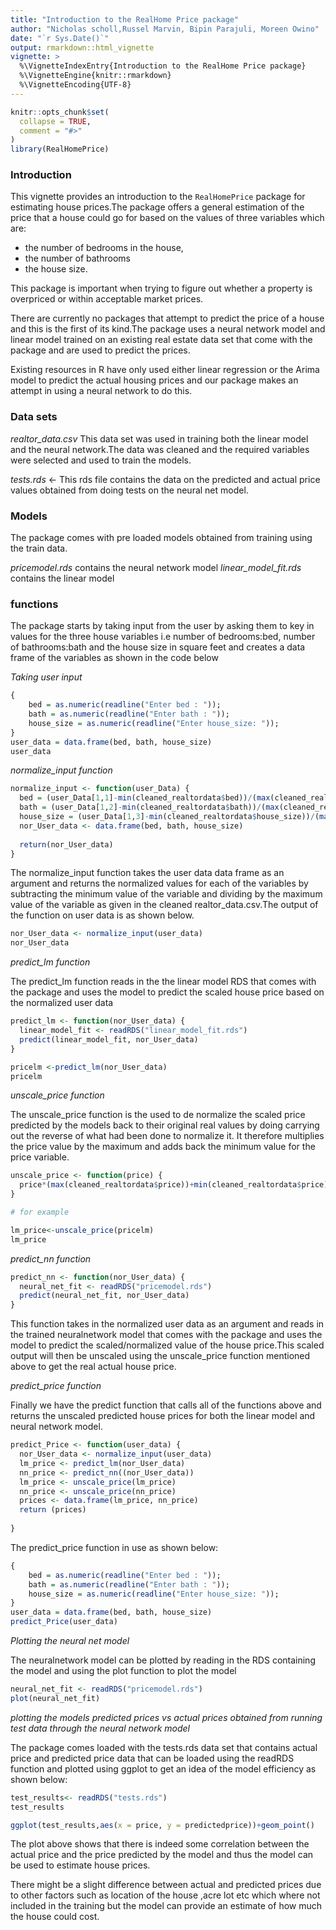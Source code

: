 ```yaml
---
title: "Introduction to the RealHome Price package"
author: "Nicholas scholl,Russel Marvin, Bipin Parajuli, Moreen Owino"
date: "`r Sys.Date()`"
output: rmarkdown::html_vignette
vignette: >
  %\VignetteIndexEntry{Introduction to the RealHome Price package}
  %\VignetteEngine{knitr::rmarkdown}
  %\VignetteEncoding{UTF-8}
---
```


```r
knitr::opts_chunk$set(
  collapse = TRUE,
  comment = "#>"
)
library(RealHomePrice)
```


### Introduction

This vignette provides an introduction to the `RealHomePrice` package for estimating house prices.The package offers a general estimation of the price that a house could go for based on the values of three variables which are:

- the number of bedrooms in the house,
- the number of bathrooms 
- the house size.

This package is important when trying to figure out whether a property is overpriced or within acceptable market prices.

There are currently no packages that attempt to predict the price of a house and this is the first of its kind.The package uses a neural network model and linear model trained on an existing real estate data set that come with the package and are used to predict the prices.

Existing resources in R have only used either linear regression or the Arima model to predict the actual housing prices and our package makes an attempt in using a neural network to do this.

### Data sets

*realtor_data.csv* This data set was used in training both the linear model and the neural network.The data was cleaned and the required variables were selected and used to train the models.

*tests.rds* <- This rds file contains the data on the predicted and actual price values obtained from doing tests on the neural net model.

### Models

The package comes with pre loaded models obtained from training using the train data.

*pricemodel.rds* contains the neural network model
*linear_model_fit.rds* contains the linear model

### functions

The package starts by taking input from the user by asking them to key in values for the three house variables i.e number of bedrooms:bed, number of bathrooms:bath and the house size in square feet and creates a data frame of the variables as shown in the code below

*Taking user input*

```r

{
    bed = as.numeric(readline("Enter bed : "));
    bath = as.numeric(readline("Enter bath : "));
    house_size = as.numeric(readline("Enter house_size: "));
}
user_data = data.frame(bed, bath, house_size)
user_data
```

*normalize_input function*

```r
normalize_input <- function(user_Data) {
  bed = (user_Data[1,1]-min(cleaned_realtordata$bed))/(max(cleaned_realtordata$bed))
  bath = (user_Data[1,2]-min(cleaned_realtordata$bath))/(max(cleaned_realtordata$bath))
  house_size = (user_Data[1,3]-min(cleaned_realtordata$house_size))/(max(cleaned_realtordata$house_size))
  nor_User_data <- data.frame(bed, bath, house_size)
  
  return(nor_User_data)
}

```


The normalize_input function takes the user data data frame as an argument and returns the normalized values for each of the variables by subtracting the minimum value of the variable and dividing by the maximum value of the variable as given in the cleaned realtor_data.csv.The output of the function on user data is as shown below.

```r
nor_User_data <- normalize_input(user_data)
nor_User_data
```

*predict_lm function*

The predict_lm function reads in the  the linear model RDS that comes with the package and uses the model to predict the scaled house price based on the normalized user data

```r
predict_lm <- function(nor_User_data) {
  linear_model_fit <- readRDS("linear_model_fit.rds")
  predict(linear_model_fit, nor_User_data)
}

pricelm <-predict_lm(nor_User_data)
pricelm
```


*unscale_price function*

The unscale_price function is the used to de normalize the scaled price predicted by the models back to their original real values by doing carrying out the reverse of what had been done to normalize it. It therefore multiplies the price value by the maximum and adds back the minimum value for the price variable.

```r
unscale_price <- function(price) {
  price*(max(cleaned_realtordata$price))+min(cleaned_realtordata$price)
}

# for example

lm_price<-unscale_price(pricelm)
lm_price
```

*predict_nn function*

```r
predict_nn <- function(nor_User_data) {
  neural_net_fit <- readRDS("pricemodel.rds")
  predict(neural_net_fit, nor_User_data)
}
```

This function takes in the normalized user data as an argument and reads in the trained neuralnetwork model that comes with the package and uses the model to predict the scaled/normalized value of the house price.This scaled output will then be unscaled using the unscale_price function mentioned above to get the real actual house price.

*predict_price function*

Finally we have the predict function that calls all of the functions above and 
returns the unscaled predicted house prices for both the linear model and neural network model.

```r
predict_Price <- function(user_data) {
  nor_User_data <- normalize_input(user_data)
  lm_price <- predict_lm(nor_User_data)
  nn_price <- predict_nn((nor_User_data))
  lm_price <- unscale_price(lm_price)
  nn_price <- unscale_price(nn_price)
  prices <- data.frame(lm_price, nn_price)
  return (prices)
 
}
```

The predict_price function in use as shown below:

```r
{
    bed = as.numeric(readline("Enter bed : "));
    bath = as.numeric(readline("Enter bath : "));
    house_size = as.numeric(readline("Enter house_size: "));
}
user_data = data.frame(bed, bath, house_size)
predict_Price(user_data)
```
*Plotting the neural net model*

The neuralnetwork model can be plotted by reading in the RDS containing the model and using the plot function to plot the model

```r
neural_net_fit <- readRDS("pricemodel.rds")
plot(neural_net_fit)

```

*plotting the models predicted prices vs actual prices obtained from running  test data through the neural network model*

The package comes loaded with the tests.rds data set that contains actual price and predicted price data that can be loaded using the readRDS function and  plotted using ggplot to get an idea of the model efficiency as shown below:
```r
test_results<- readRDS("tests.rds")
test_results
```

```r
ggplot(test_results,aes(x = price, y = predictedprice))+geom_point()
```


The plot above shows that there is indeed some correlation between the actual price and the price predicted by the model and thus the model can be used to estimate house prices.

There might be a slight difference between actual and predicted prices due to other factors such as location of the house ,acre lot etc which where not included in the training but the model can provide an estimate of how much the house could cost.




